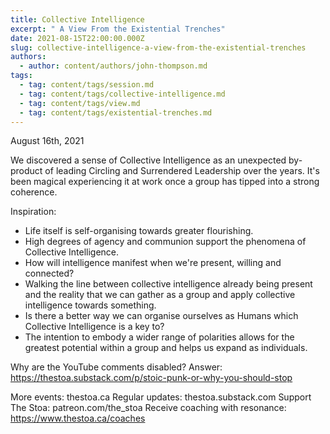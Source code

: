 ```yaml
---
title: Collective Intelligence
excerpt: " A View From the Existential Trenches"
date: 2021-08-15T22:00:00.000Z
slug: collective-intelligence-a-view-from-the-existential-trenches
authors:
  - author: content/authors/john-thompson.md
tags:
  - tag: content/tags/session.md
  - tag: content/tags/collective-intelligence.md
  - tag: content/tags/view.md
  - tag: content/tags/existential-trenches.md
---
```


August 16th, 2021

We discovered a sense of Collective Intelligence as an unexpected by-product of leading Circling and Surrendered Leadership over the years. It's been magical experiencing it at work once a group has tipped into a strong coherence.

Inspiration:

- Life itself is self-organising towards greater flourishing.
- High degrees of agency and communion support the phenomena of Collective Intelligence. 
- How will intelligence manifest when we're present, willing and connected?
- Walking the line between collective intelligence already being present and the reality that we can gather as a group and apply collective intelligence towards something. 
- Is there a better way we can organise ourselves as Humans which Collective Intelligence is a key to? 
- The intention to embody a wider range of polarities allows for the greatest potential within a group and helps us expand as individuals.

Why are the YouTube comments disabled? Answer: https://thestoa.substack.com/p/stoic-punk-or-why-you-should-stop 

More events: thestoa.ca 
Regular updates: thestoa.substack.com 
Support The Stoa: patreon.com/the_stoa 
Receive coaching with resonance: https://www.thestoa.ca/coaches
